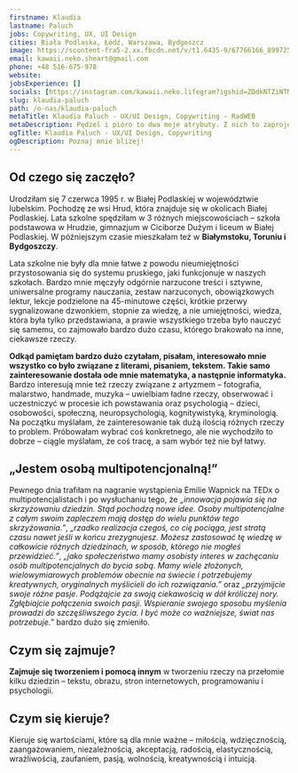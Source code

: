 ```yaml
---
firstname: Klaudia
lastname: Paluch
jobs: Copywriting, UX, UI Design
cities: Biała Podlaska, Łódź, Warszawa, Bydgoszcz
image: https://scontent-fra5-2.xx.fbcdn.net/v/t1.6435-9/67766166_899725800378552_6233916043962613760_n.jpg?_nc_cat=106&ccb=1-7&_nc_sid=8bfeb9&_nc_ohc=UjGOvlf7i3oAX_ETypc&_nc_oc=AQmlzWp4Iz3PORO0GE4sLllvrHi5IEvjSY1ccwpaCicDKK6fB3yBxznUvtfi5ITAP2o&_nc_ht=scontent-fra5-2.xx&oh=00_AfDPjtYN6WqbEoBAImLsjNi-jogLAOf5YJ3OZPtMhw44vA&oe=64535C54
email: kawaii.neko.sheart@gmail.com
phone: +48 516-675-978
website:
jobsExperience: []
socials: [https://instagram.com/kawaii.neko.lifegram?igshid=ZDdkNTZiNTM=]
slug: klaudia-paluch
path: /o-nas/klaudia-paluch
metaTitle: Klaudia Paluch - UX/UI Design, Copywriting - RadWEB
metaDescription: Pędzel i pióro to dwa moje atrybuty. Z nich to zaprojektuję stronę i stworzę na nią treści. Nie daj się zgwałcić!
ogTitle: Klaudia Paluch - UX/UI Design, Copywriting
ogDescription: Poznaj mnie bliżej!
---
```


## Od czego się zaczęło?

Urodziłam się 7 czerwca 1995 r. w Białej Podlaskiej w województwie lubelskim. Pochodzę ze wsi Hrud, która znajduje się w okolicach Białej Podlaskiej. Lata szkolne spędziłam w 3 różnych miejscowościach – szkoła podstawowa w Hrudzie, gimnazjum w Ciciborze Dużym i liceum w Białej Podlaskiej. W późniejszym czasie mieszkałam też w **Białymstoku, Toruniu i Bydgoszczy**.

Lata szkolne nie były dla mnie łatwe z powodu nieumiejętności przystosowania się do systemu pruskiego, jaki funkcjonuje w naszych szkołach. Bardzo mnie męczyły odgórnie narzucone treści i sztywne, uniwersalne programy nauczania, zestaw narzuconych, obowiązkowych lektur, lekcje podzielone na 45-minutowe części, krótkie przerwy sygnalizowane dzwonkiem, stopnie za wiedzę, a nie umiejętności, wiedza, która była tylko przedstawiana, a prawie wszystkiego trzeba było nauczyć się samemu, co zajmowało bardzo dużo czasu, którego brakowało na inne, ciekawsze rzeczy.

**Odkąd pamiętam bardzo dużo czytałam, pisałam, interesowało mnie wszystko co było związane z literami, pisaniem, tekstem. Takie samo zainteresowanie dostała ode mnie matematyka, a następnie informatyka.** Bardzo interesują mnie też rzeczy związane z artyzmem – fotografia, malarstwo, handmade, muzyka – uwielbiam ładne rzeczy, obserwować i uczestniczyć w procesie ich powstawania oraz psychologią – dzieci, osobowości, społeczną, neuropsychologią, kognitywistyką, kryminologią.
Na początku myślałam, że zainteresowanie tak dużą ilością różnych rzeczy to problem. Próbowałam wybrać coś konkretnego, ale nie wychodziło to dobrze – ciągle myślałam, że coś tracę, a sam wybór też nie był łatwy.

## „Jestem osobą multipotencjonalną!”

Pewnego dnia trafiłam na nagranie wystąpienia Emilie Wapnick na TEDx o multipotencjalistach i po wysłuchaniu tego, że _„innowacja pojawia się na skrzyżowaniu dziedzin. Stąd pochodzą nowe idee. Osoby multipotencjalne z całym swoim zapleczem mają dostęp do wielu punktów tego skrzyżowania.”_, _„rzadko realizacja czegoś, co cię pociąga, jest stratą czasu nawet jeśli w końcu zrezygnujesz. Możesz zastosować tę wiedzę w całkowicie różnych dziedzinach, w sposób, którego nie mogłeś przewidzieć.”_, _„jako społeczeństwo mamy osobisty interes w zachęcaniu osób multipotencjalnych do bycia sobą. Mamy wiele złożonych, wielowymiarowych problemów obecnie na świecie i potrzebujemy kreatywnych, oryginalnych myślicieli do ich rozwiązania.”_ oraz _„przyjmijcie swoje różne pasje. Podążajcie za swoją ciekawością w dół króliczej nory. Zgłębiajcie połączenia swoich pasji. Wspieranie swojego sposobu myślenia prowadzi do szczęśliwszego życia. I być może co ważniejsze, świat nas potrzebuje.”_ bardzo dużo się zmieniło.

## Czym się zajmuje?

**Zajmuje się tworzeniem i pomocą innym** w tworzeniu rzeczy na przełomie kilku dziedzin – tekstu, obrazu, stron internetowych, programowaniu i psychologii.

## Czym się kieruje?

Kieruje się wartościami, które są dla mnie ważne – miłością, wdzięcznością, zaangażowaniem, niezależnością, akceptacją, radością, elastycznością, wrażliwością, zaufaniem, pasją, wolnością, kreatywnością i intuicją.

